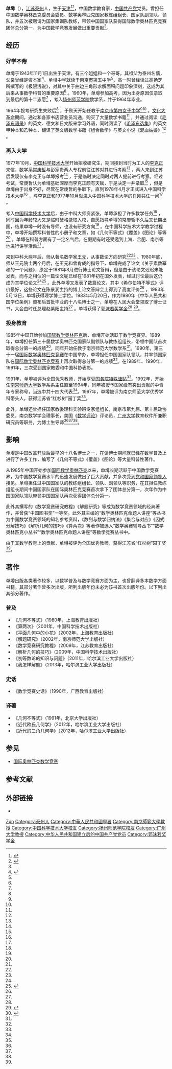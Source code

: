 {{Infobox scientist
| honorific_prefix =
| name = 单墫
| gonorific_suffix =
| native_name =
| native_name_lang =
| image =
| image_size =
| image_upright =
| alt =
| caption =
| birth_date = {{Birth date and age|1943|11|11}}
| birth_place = {{ROC-1928}}[[天津市|天津]]
| death_date =
| death_place =
| death_cause =
| resting_place =
| resting_place_coordinates =
| other_names =
| pronounce =
| residence =
| citizenship =
| nationality = {{PRC}}
| fields = 竞赛数学与数学普及
| workplaces = [[南京师范大学|南京师范大学]]
| patrons =
| education = [[中国科学技术大学|中国科学技术大学]]理学博士<br/>1983年
| alma_mater =
| thesis_title = 《关于素数幂和的一个问题》<br/>
| thesis_url =
| thesis_year = 1983年
| doctoral_advisor = [[王元_(数学家)|王元]]<br/>曾肯成
| academic_advisors =
| doctoral_students =
| notable_students =
| known_for = 发展中国竞赛数学及数学普及工作
| influences = 常庚哲
| influenced =
| awards =
| author_abbrev_bot =
| author_abbrev_zoo =
| spouse =
| partner =
| children =
| signature =
| signature_alt =
| website =
| footnotes =
}}
'''单墫'''（{{bd|1943年|11月1日|||catIdx = S}}），[[江苏|江苏]][[泰州|泰州]]人，生于[[天津|天津]]<ref name="南师学人库">{{Cite web |url=http://dag.njnu.edu.cn/web/zh_CN/.g?$$$layoutTemplate=hdfs://localhost:9000/10000/AT1a&$$$originPortlet=listtopic:xg:rm.view&submenuId=N402&menuId=N4&xg-rm-topictype=NSYC&xg-rm-topicid=Te77e5P1K6KHf |title=南师学人库：单墫 |accessdate=2017-01-11 |publisher=南师学人 |archivedate=2018-09-05 |archive-url=https://web.archive.org/web/20180905183250/http://dag.njnu.edu.cn/web/zh_CN/.g?%24%24%24layoutTemplate=hdfs%3A%2F%2Flocalhost%3A9000%2F10000%2FAT1a&%24%24%24originPortlet=listtopic%3Axg%3Arm.view&submenuId=N402&menuId=N4&xg-rm-topictype=NSYC&xg-rm-topicid=Te77e5P1K6KHf |dead-url=yes }}</ref><ref name="十八博士">{{Cite web |url=http://www.chinadegrees.cn/xwyyjsjyxx/xw30/jzssn/sbbsjhz/268688.shtml |title=十八博士今何在：单墫 |accessdate=2016-09-22 |publisher=中国学位与研究生教育信息网 |archive-url=https://web.archive.org/web/20160829050852/http://www.chinadegrees.cn/xwyyjsjyxx/xw30/jzssn/sbbsjhz/268688.shtml |archive-date=2016-08-29 |dead-url=yes }}</ref>，中国数学教育家，[[中国共产党|中国共产党]]党员。曾担任中国数学奥林匹克委员会委员、数学奥林匹克国家教练组组长、国家队副领队、领队，并五次被聘请为国家集训队教练，带领中国国家队获得国际数学奥林匹克竞赛团体总分第一，为中国数学竞赛发展做出重要贡献<ref name="十八博士" />。

== 经历 ==

=== 好学不倦 ===
单墫于1943年11月1日出生于天津，有三个姐姐和一个哥哥，其祖父为泰州名儒，父亲曾经是资本家<ref name=" 刘培杰"> {{Cite book |title=精神的圣徒 别样的人生——60位中国数学家成长的历程 |last=刘培杰 |date=2008年9月 |publisher=哈尔滨工业大学出版社 |accessdate=2017-09-29 |location=哈尔滨市南岗区复华四道街10号 |pages=306 |language=中文 |ISBN=978-7-5603-2496-8}} </ref>。单墫中学就读于[[南京市第五中学|南京市第五中学]]<ref name="十八博士" />，高一时曾经读过高扬芝所撰写的《极限浅说》，对其中关于曲边三角形求解面积问题印象深刻，这成为其后来从事数学科普的重要原因<ref name=" 刘培杰" /> 。1960年，单墫参加高考，因为出身原因仅录取到最后的第十二志愿<ref name=" 刘培杰" /> ，考入[[扬州师范学院|扬州师范学院]]数学系，并于1964年毕业。

1964年投考研究生失败后<ref name=" 刘培杰" /> ，于秋天开始任教于[[南京市汇文女子中学|南京市第四女子中学]]<ref name="十八博士" /><ref name=" 刘培杰" /> 。[[文化大革命|文化大革命]]期间，通过和各家书店营业员沟通，购买了大量数学书籍<ref name=" 刘培杰" /> ，并通过阅读《[[毛泽东语录|毛泽东语录]]》的英文、德文和日文版来学习外语，同时阅读了《[[毛泽东选集|毛泽东选集]]》的英文甲种本和乙种本，翻译了英文版数学书籍《组合数学》与英文小说《混血姑娘》<ref name=" 刘培杰" /> 。

=== 再入大学 ===
1977年10月，[[中国科学技术大学|中国科学技术大学]]开始招收研究生，期间接到当时为工人的[[李克正|李克正]]来信，数学系[[常庚哲|常庚哲]]与彭家贵两人专程前往江苏对其进行考察<ref name=" 刘培杰" /> ，两人来到江苏后发现仅有李克正与单墫报考<ref name=" 刘培杰" /> ，于是临时决定同时对两人提前进行考察。经过考试，常庚哲认为单墫基础深厚而李克正颇有天赋，于是决定一并录取<ref name=" 刘培杰" /> ，但是单墫由于出身不好，尽管在常庚哲的争取下，直到1978年4月才正式进入中国科学技术大学<ref name=" 刘培杰" /> ，与李克正和1977年10月就进入中国科学技术大学的[[肖刚|肖刚]]共住一间<ref name=" 刘培杰" /> 。

考入[[中国科学技术大学|中国科学技术大学]]后，由于中科大师资紧张，单墫承担了许多教学任务<ref name=" 刘培杰" /> ，同时因为年龄较大又是临时破格录取入校，自愿指导单墫的常庚哲不久后又长期出国，结果单墫一时没有导师，也没有研究方向<ref name=" 刘培杰" /> 。在中国科学技术大学教学过程中，单墫开始撰写科普性的小册子和文章，如《几何不等式》《覆盖》《图论》等等<ref name=" 刘培杰" /> 。单墫在科普方面有了一定名气后，在假期有时还受邀到上海、合肥、南京等地进行讲学活动<ref name=" 刘培杰" /> 。

来到中科大两年后，师从著名数学家[[王元_(数学家)|王元]]，从事数论方向研究<ref name="十八博士" /><ref name=" 刘培杰" /> 。1980年底，师从王元院士两个月后，在王元和曾肯成的指导下，单墫完成了论文《关于素数幂和的一个问题》，原定于1981年8月进行博士论文答辩，但是由于该论文迟迟未能发表，而与之相似的一篇论文呢已经在1981年初在国外发表，经过讨论最后这仍成为其学位论文<ref name=" 刘培杰" /><ref name="简况表">{{Cite web |url=http://www.chinadegrees.cn/xwyyjsjyxx/xw30/jzssn/270922.shtml |title=十八博士简况表 |accessdate=2016-09-22 |publisher=中国学位与研究生教育信息网 |quote=姓名：单墫；出生年月：1943.11；取得学位：理学博士；学位授予单位：中国科学技术大学；授予学位的学科专业：基础数学；授予学位日期：1983.5.13；指导教师姓名：王元，曾肯成；学位论文题目：《关于素数幂和的一个问题》；现在得工作单位：南京师范大学 |archive-url=https://web.archive.org/web/20160828230404/http://www.chinadegrees.cn/xwyyjsjyxx/xw30/jzssn/270922.shtml |archive-date=2016-08-28 |dead-url=yes }}</ref> 。此外单墫又发表了数篇论文，其中《希尔伯特不等式》评价最好，这些论文在陈景润主持的博士论文答辩会上得到了高度评价<ref name=" 刘培杰" /> 。1983年5月13日，单墫获得理学博士学位。1983年5月20日，作为1980年《中华人民共和国学位条例》颁布后首批毕业的十八名博士之一，单墫在人民大会堂领取了博士证书，大会由时任总理赵紫阳主持<ref name=" 刘培杰" /> 。单墫获得了[[郭沫若奖学金|郭沫若奖学金]]<ref name=" 刘培杰" /> <ref name="郭奖">{{Cite web |url=http://www.ustcif.org/default.php/content/52/ |title=郭奖得主，学界翘楚；郭奖骄子，吾校菁华 |accessdate=2017-09-29 |publisher=中国科学技术大学新创校友基金会 |archive-url=https://web.archive.org/web/20170929135547/http://www.ustcif.org/default.php/content/52/ |archive-date=2017-09-29 |dead-url=yes }}</ref>。

=== 投身教育 ===
1985年中国开始参加[[国际数学奥林匹克|国际数学奥林匹克]]后，单墫开始活跃于数学竞赛界。1989年，单墫担任第三十届数学奥林匹克国家队副领队与教练组组长，带领中国队首次取得总分第一的成绩<ref name="IMO">{{Cite web |url=http://www.cyscc.org/News/ArticleView.aspx?AID=1658 |title=中国派队参加IMO以来的获奖情况 |accessdate=2017-09-29 |publisher=中国科协青少年科技中心 |archive-date=2018-09-05 |archive-url=https://web.archive.org/web/20180905175959/http://www.cyscc.org/News/ArticleView.aspx?AID=1658 }}</ref>，同年开始任教于南京师范大学数学系<ref name="十八博士" />。1990年，第三十一届[[国际数学奥林匹克竞赛|国际数学奥林匹克竞赛]]在中国举办，单墫担任中国国家队领队，并率领国家队在[[国际数学奥林匹克竞赛|国际数学奥林匹克竞赛]]上再次取得总分第一的成绩<ref name="IMO" />。在1989年、1990年、1991年，三次受到国家教委和中国科协表彰。

1991年，单墫被评为全国优秀教师，开始享受[[国务院特殊津贴|国务院特殊津贴]]<ref name="十八博士" />。1992年，开始任[[南京师范大学|南京师范大学]]数学系系主任直至1994年，同年被授予国家级有突出贡献的中青年专家称号，当选中共十四大代表<ref name="十八博士" />。1997年，单墫被评为南京师范大学优秀学科带头人，获得江苏省“红杉树”园丁奖<ref name="十八博士" />。

此外，单墫还曾担任国家教委理科实验班专家组组长，南京市第九届、第十届政协委员，南京数学学会理事长，美国《[[数学评论|数学评论]]》评论员，[[广州大学|广州大学]]教育软件所兼职研究员等职务，为博士生导师<ref name="南师学人库" /><ref name="十八博士" /><ref name="郭奖" />。

== 影响 ==
单墫是中国改革开放后最早的十八名博士之一，在读博士期间就已经在数学普及上进行了许多工作，编写了《几何不等式》《覆盖》《图论》等大量科普性著作。

从1985年中国开始参加[[国际数学奥林匹克|国际数学奥林匹克]]以来，单墫长期活跃于中国数学竞赛界，为中国数学竞赛水平的迅速发展做出了巨大贡献，并多次受到[[党和国家领导人|党和国家领导人]]接见。单墫担任过中国国家队的教练组组长、领队、副领队等职务，在其担任教练组组长期间中国国家队在国际奥林匹克竞赛首次拿下了团体总分第一，次年作为中国国家队领队带领中国国家队再次获得团体总分第一。

此外其撰写的《数学竞赛研究教程》《解题研究》等成为数学竞赛领域的经典著作，并曾获“中国图书奖”一等奖。此外其主编的“数学奥林匹克命题人讲座”等丛书为中国数学竞赛领域的知名参考资料，《数列与数学归纳法》《集合与对应》《因式分解技巧》《解析几何的技巧》《算两次》等著作被选入“数学奥赛辅导丛书”“数学奥林匹克小丛书”“数学奥林匹克命题人讲座”等数学竞赛丛书中。

由于其数学教育上的贡献，单墫被评为全国优秀教师，获得江苏省“红杉树”园丁奖<ref name="十八博士" />。

== 著作 ==
单墫出版各类著作较多，以数学普及与数学竞赛方面为主，也曾翻译多本数学方面书籍。其部分著作曾多次出版，所列出版年份未必为该书首次出版年份。以下列出其部分著作。

=== 普及 ===
* 《几何不等式》（1980年，上海教育出版社）
* 《算两次》（2001年，中国科学技术出版社）
* 《平面几何中的小花》（2002年，上海教育出版社）
* 《解题研究》（2002年，南京师范大学出版社）
* 《数学竞赛研究教程》（2009年，江苏教育出版社）
* 《解析几何的技巧》（2009年，中国科学技术出版社）
* 《初等数论的知识与问题》（2011年，哈尔滨工业大学出版社）
* 《我怎样解题》（2013年，哈尔滨工业大学出版社）

=== 史话 ===
* 《数学竞赛史话》（1990年，广西教育出版社）

=== 译著 ===
* 《几何不等式》（1991年，北京大学出版社）
* 《近代欧氏几何学》（2012年，哈尔滨工业大学出版社）
* 《近代的三角几何学》（2012年，哈尔滨工业大学出版社）

== 参见 ==
* [[国际奥林匹克数学竞赛|国际奥林匹克数学竞赛]]

== 参考文献 ==
{{reflist}}

== 外部链接 ==
* {{MathGenealogy|id=189411}}

{{Portal box|人物|数学|中华人民共和国|江苏|中国数学史}}
{{Authority control}}
{{DEFAULTSORT:Shan单}}
[[Category:单姓|Zun]]
[[Category:泰州人|Category:泰州人]]
[[Category:中華人民共和國學者|Category:中華人民共和國學者]]
[[Category:南京師範大學教授|Category:南京師範大學教授]]
[[Category:中国科学技术大学校友|Category:中国科学技术大学校友]]
[[Category:扬州师范学院校友|Category:扬州师范学院校友]]
[[Category:广州大学教授|Category:广州大学教授]]
[[Category:中华人民共和国建立后的中国共产党党员|Category:中华人民共和国建立后的中国共产党党员]]
[[Category:郭沫若奖学金|Category:郭沫若奖学金]]